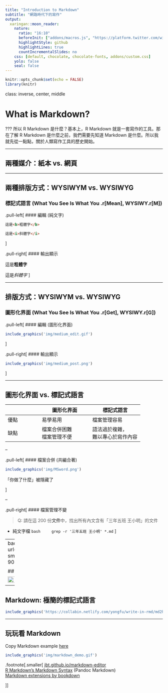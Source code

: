 ```yaml
---
title: "Introduction to Markdown"
subtitle: "網路時代下的寫作"
output:
  xaringan::moon_reader:
    nature:
      ratio: "16:10"
      beforeInit: ["addons/macros.js", "https://platform.twitter.com/widgets.js"]
      highlightStyle: github
      highlightLines: true
      countIncrementalSlides: no
    css: [default, chocolate, chocolate-fonts, addons/custom.css]
    yolo: false
    seal: false 
---
```


```r
knitr::opts_chunk$set(echo = FALSE)
library(knitr)
```


class: inverse, center, middle

# What is Markdown?

???
所以 R Markdown 是什麼？基本上，R Markdown 就是一套寫作的工具。那在了解 R Markdown 是什麼之前，我們需要先知道 Markdown 是什麼。所以我就先從一點點，關於人類寫作工具的歷史開始。

---

## 兩種媒介：紙本 vs. 網頁

---

## 兩種排版方式：WYSIWYM vs. WYSIWYG

### 標記式語言 (What You See Is What You .r[Mean], WYSIWY.r[M])

.pull-left[
#### 編輯 (純文字)

```html
這是<b>粗體字</b>

這是<i>斜體字</i>
```
]

.pull-right[
#### 輸出顯示

這是<b>粗體字</b>

這是<i>斜體字</i>
]

---

## 排版方式：WYSIWYM vs. WYSIWYG

### 圖形化界面 (What You See Is What You .r[Get], WYSIWY.r[G])

.pull-left[
#### 編輯 (圖形化界面)

```r
include_graphics('img/medium_edit.gif')
```
]

.pull-right[
#### 輸出顯示

```r
include_graphics('img/medium_post.png')
```
]

---

## 圖形化界面 vs. 標記式語言

|    | 圖形化界面 | 標記式語言 |
| -- | --- | --- |
| 優點 | 易學易用 | 檔案管理容易 |
| 缺點 | 檔案合併困難<br>檔案管理不便 | 語法過於複雜， <br>難以專心於寫作內容 |

--

.pull-left[
#### 檔案合併 (共編合著)

```r
include_graphics('img/MSword.png')
```

「你做了什麼」被隱藏了

]

--

.pull-right[
#### 檔案管理不變

> Q: 請在這 200 份**文件**中，找出所有內文含有「三年五班 王小明」的文件

- 純文字檔
    ```bash
    grep -r '三年五班 王小明' *.md
    ```
]


---
background-image: url("https://liao961120.github.io/slides/img/emo/boredom-small.png")
background-size: 100px
background-position: 90% 8%

## 標記式語言：太複雜了

<img src='img/html_raw.png' style='display:inline;width:53%;align:left'>
<img src='img/html_rendered.png' style='display:inline;width:46%;align:right'>

---

## Markdown: 極簡的標記式語言

```r
include_graphics('https://collabin.netlify.com/yongfu/write-in-rmd/md2html.png')
```


---

## 玩玩看 Markdown

Copy Markdown example [here](https://raw.githubusercontent.com/liao961120/2019-fju-rmd-talk/master/md_syntax.txt)

```r
include_graphics('img/markdown_demo.gif')
```

.footnote[.smaller[
[jbt.github.io/markdown-editor](https://jbt.github.io/markdown-editor)  
[R Markdown's Markdown Syntax](https://bookdown.org/yihui/rmarkdown/markdown-syntax.html) (Pandoc Markdown)  
[Markdown extensions by bookdown](https://bookdown.org/yihui/bookdown/markdown-extensions-by-bookdown.html)

]]

<!--
<iframe src="https://pandao.github.io/editor.md/en.html" width=100% height=550px">
<p>Your browser does not support iframes.</p>
</iframe>
-->




